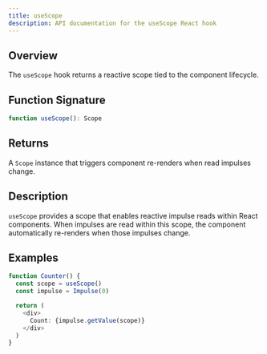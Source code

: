 ```yaml
---
title: useScope
description: API documentation for the useScope React hook
---
```


## Overview

The `useScope` hook returns a reactive scope tied to the component lifecycle.

## Function Signature

```typescript
function useScope(): Scope
```

## Returns

A `Scope` instance that triggers component re-renders when read impulses change.

## Description

`useScope` provides a scope that enables reactive impulse reads within React components. When impulses are read within this scope, the component automatically re-renders when those impulses change.

## Examples

```typescript
function Counter() {
  const scope = useScope()
  const impulse = Impulse(0)

  return (
    <div>
      Count: {impulse.getValue(scope)}
    </div>
  )
}
```